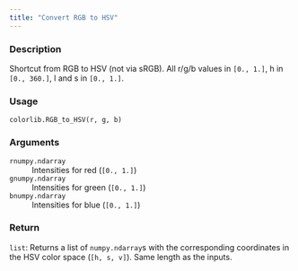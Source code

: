 ```yaml
---
title: "Convert RGB to HSV"
---
```


### Description

Shortcut from RGB to HSV (not via sRGB).
All r/g/b values in `[0., 1.]`, h in `[0., 360.]`, l and s in `[0., 1.]`.

### Usage

<pre><code class='language-python'>colorlib.RGB_to_HSV(r, g, b)</code></pre>

### Arguments

<dl class="pyp-list param-list">
  <dt style = "white-space: nowrap; font-family: monospace; vertical-align: top">
   <code id="colorspace.colorlib.colorlib.RGB_to_HSV:r">r</code><code class="argument-class">numpy.ndarray</code>
  </dt>
 <dd>Intensities for red (`[0., 1.]`)</dd>
  <dt style = "white-space: nowrap; font-family: monospace; vertical-align: top">
   <code id="colorspace.colorlib.colorlib.RGB_to_HSV:g">g</code><code class="argument-class">numpy.ndarray</code>
  </dt>
 <dd>Intensities for green (`[0., 1.]`)</dd>
  <dt style = "white-space: nowrap; font-family: monospace; vertical-align: top">
   <code id="colorspace.colorlib.colorlib.RGB_to_HSV:b">b</code><code class="argument-class">numpy.ndarray</code>
  </dt>
 <dd>Intensities for blue (`[0., 1.]`)</dd>
</dl>

### Return

<code>list</code>: Returns a list of `numpy.ndarray`s with the corresponding
coordinates in the HSV color space (`[h, s, v]`). Same length as
the inputs.
